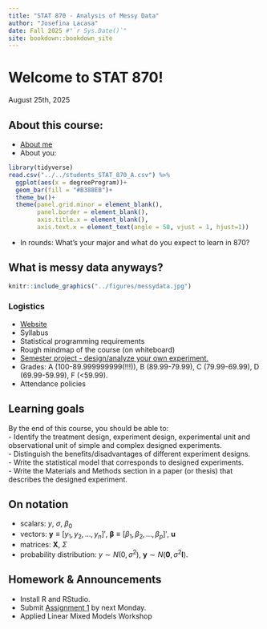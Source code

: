 ```yaml
--- 
title: "STAT 870 - Analysis of Messy Data"
author: "Josefina Lacasa"
date: Fall 2025 #"`r Sys.Date()`"
site: bookdown::bookdown_site
---
```


# Welcome to STAT 870!  
August 25th, 2025  

## About this course:  

- [About me](https://jlacasa.github.io/) 
- About you: 

```r
library(tidyverse)
read.csv("../../students_STAT_870_A.csv") %>%
  ggplot(aes(x = degreeProgram))+
  geom_bar(fill = "#B388EB")+
  theme_bw()+
  theme(panel.grid.minor = element_blank(),
        panel.border = element_blank(),
        axis.title.x = element_blank(),
        axis.text.x = element_text(angle = 50, vjust = 1, hjust=1))
```

- In rounds: What's your major and what do you expect to learn in 870?  

## What is messy data anyways?

```r
knitr::include_graphics("../figures/messydata.jpg")
```



### Logistics  

- [Website](#)
- Syllabus
- Statistical programming requirements  
- Rough mindmap of the course (on whiteboard)  
- [Semester project - design/analyze your own experiment.](#)   
- Grades: A (100-89.999999999(!!!)), B (89.99-79.99), C (79.99-69.99), D (69.99-59.99), F (<59.99).
- Attendance policies  

## Learning goals   

By the end of this course, you should be able to:  
- Identify the treatment design, experiment design, experimental unit and observational unit of simple and complex designed experiments.  
- Distinguish the benefits/disadvantages of different experiment designs.  
- Write the statistical model that corresponds to designed experiments.  
- Write the Materials and Methods section in a paper (or thesis) that describes the designed experiment.  

## On notation  

- scalars: $y$, $\sigma$, $\beta_0$  
- vectors: $\mathbf{y} \equiv [y_1, y_2, ..., y_n]'$, $\boldsymbol{\beta} \equiv [\beta_1, \beta_2, ..., \beta_p]'$, $\boldsymbol{u}$  
- matrices: $\mathbf{X}$, $\Sigma$  
- probability distribution: $y \sim N(0, \sigma^2)$, $\mathbf{y} \sim N(\boldsymbol{0}, \sigma^2\mathbf{I})$.     


## Homework & Announcements  

- Install R and RStudio. 
- Submit [Assignment 1](https://stat870.github.io/fall2025/assignments/Assignment1_YourLastName.pdf) by next Monday. 
- Applied Linear Mixed Models Workshop 

